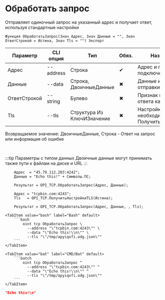 ﻿---
sidebar_position: 7
description: Обработать запрос и другие функции для работы с TCP в Открытом пакете интеграций - бесплатной open-source библиотеке интеграций для 1С:Предприятие 8, OneScript и CLI
keywords: [1C, 1С, 1С:Предприятие, 1С:Предприятие 8.3, API, Интеграция, Сервисы, Обмен, OneScript, CLI, TCP]
---


# Обработать запрос
 Отправляет одиночный запрос на указанный адрес и получает ответ, используя стандартные настройки



`Функция ОбработатьЗапрос(Знач Адрес, Знач Данные = "", Знач ОтветСтрокой = Истина, Знач Tls = "") Экспорт`

  | Параметр | CLI опция | Тип | Обяз. | Назначение |
  |-|-|-|-|-|
  | Адрес | --address | Строка | &#x2714; | Адрес и порт для подключения |
  | Данные | --data | Строка, ДвоичныеДанные | &#x2716; | Данные или текст для отправки |
  | ОтветСтрокой | --string | Булево | &#x2716; | Признак получения ответа как строки |
  | Tls | --tls | Структура Из КлючИЗначение | &#x2716; | Настройки TLS, если необходимо. См. ПолучитьНастройкиTls |

  
  Возвращаемое значение:   ДвоичныеДанные, Строка - Ответ на запрос или информация об ошибке

<br/>

:::tip
Параметры с типом данных Двоичные данные могут принимать также пути к файлам на диске и URL
:::
<br/>



```bsl title="Пример использования для 1С:Предприятие/OneScript"
    Адрес  = "45.79.112.203:4242";
    Данные = "Echo this!" + Символы.ПС;

    Результат = OPI_TCP.ОбработатьЗапрос(Адрес, Данные);

    Адрес = "tcpbin.com:4243";
    Tls   = OPI_TCP.ПолучитьНастройкиTLS(Истина);

    Результат = OPI_TCP.ОбработатьЗапрос(Адрес, Данные, , Tls);
```
    

 <Tabs>
  
    <TabItem value="bash" label="Bash" default>
        ```bash
            oint tcp ОбработатьЗапрос \
              --address "\"tcpbin.com:4243\"" \
              --data "\"Echo this!\\n\"" \
              --tls "\"/tmp/apyiqxfi.odg.json\""
        ```
    </TabItem>
  
    <TabItem value="bat" label="CMD/Bat" default>
        ```batch
            oint tcp ОбработатьЗапрос ^
              --address "\"tcpbin.com:4243\"" ^
              --data "\"Echo this!\\n\"" ^
              --tls "\"/tmp/apyiqxfi.odg.json\""
        ```
    </TabItem>
</Tabs>


```json title="Результат"
"Echo this!\n"
```
